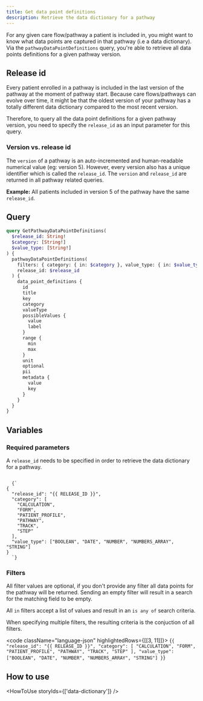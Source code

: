 ```yaml
---
title: Get data point definitions
description: Retrieve the data dictionary for a pathway
---
```


For any given care flow/pathway a patient is included in, you might want to know what data points are captured in that pathway (i.e a data dictionary). Via the `pathwayDataPointDefinitions` query, you're able to retrieve all data points definitions for a given pathway version.

## Release id

Every patient enrolled in a pathway is included in the last version of the pathway at the moment of pathway start. Because care flows/pathways can evolve over time, it might be that the oldest version of your pathway has a totally different data dictionary compared to the most recent version.

Therefore, to query all the data point definitions for a given pathway version, you need to specify the `release_id` as an input parameter for this query.

### Version vs. release id

The `version` of a pathway is an auto-incremented and human-readable numerical value (eg: version 5). However, every version also has a unique identifier which is called the `release_id`. The `version` and `release_id` are returned in all pathway related queries.

**Example:**
All patients included in version 5 of the pathway have the same `release_id`.

## Query

```graphql
query GetPathwayDataPointDefinitions(
  $release_id: String!
  $category: [String!]
  $value_type: [String!]
) {
  pathwayDataPointDefinitions(
    filters: { category: { in: $category }, value_type: { in: $value_type } }
    release_id: $release_id
  ) {
    data_point_definitions {
      id
      title
      key
      category
      valueType
      possibleValues {
        value
        label
      }
      range {
        min
        max
      }
      unit
      optional
      pii
      metadata {
        value
        key
      }
    }
  }
}

```

## Variables

### Required parameters

A `release_id` needs to be specified in order to retrieve the data dictionary for a pathway.

<code className="language-json" highlightedRows={[[2]]}>
  {`
{
  "release_id": "{{ RELEASE_ID }}",
  "category": [
    "CALCULATION",
    "FORM",
    "PATIENT_PROFILE",
    "PATHWAY",
    "TRACK",
    "STEP"
  ],
  "value_type": ["BOOLEAN", "DATE", "NUMBER", "NUMBERS_ARRAY", "STRING"]
}
  `}
</code>

### Filters

All filter values are optional, if you don't provide any filter all data points for the pathway will be returned.
Sending an empty filter will result in a search for the matching field to be empty.

All `in` filters accept a list of values and result in an `is any of` search criteria.

When specifying multiple filters, the resulting criteria is the conjuction of all filters.

<code className="language-json" highlightedRows={[[3, 11]]}>
  {`
{
  "release_id": "{{ RELEASE_ID }}",
  "category": [
    "CALCULATION",
    "FORM",
    "PATIENT_PROFILE",
    "PATHWAY",
    "TRACK",
    "STEP"
  ],
  "value_type": ["BOOLEAN", "DATE", "NUMBER", "NUMBERS_ARRAY", "STRING"]
}
  `}
</code>

## How to use

<HowToUse storyIds={['data-dictionary']} />
